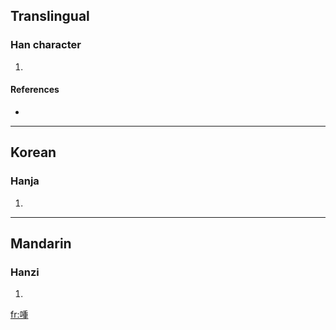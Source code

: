 ==Translingual==

===Han character===
{{Han char|rn=30|rad=口|as=09|sn=12|four=|canj=口竹十土 (RHJG)}}

# {{defn|Han|sort=口09}}

====References====
* {{Han ref|kx=0199.160|dkj=03964|dj=0421.070|hdz=10656.110|uh=55A0|ud=21920}}

----

==Korean==

===Hanja===
{{ko-hanja|hangeul=종|rv=jong|mr=chong}}

# {{defn|Korean}}

----

==Mandarin==

===Hanzi===
{{cmn-hanzi|pin=[[zhǒng]] ([[zhong3]])|wg=chung<sup>3</sup>}}

# {{defn|Mandarin}}

[[fr:喠]]